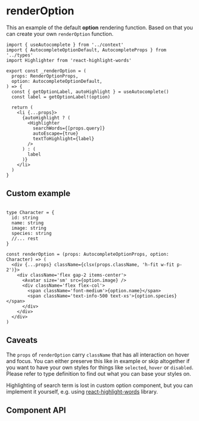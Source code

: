 
# renderOption

This an example of the default **option** rendering function. Based on that you can create your own `renderOption` function.

```tsx
import { useAutocomplete } from '../context'
import { AutocompleteOptionDefault, AutocompleteProps } from '../types'
import Highlighter from 'react-highlight-words'

export const _renderOption = (
  props: RenderOptionProps,
  option: AutocompleteOptionDefault,
) => {
  const { getOptionLabel, autoHighlight } = useAutocomplete()
  const label = getOptionLabel!(option)

  return (
    <li {...props}>
      {autoHighlight ? (
        <Highlighter
          searchWords={[props.query]}
          autoEscape={true}
          textToHighlight={label}
        />
      ) : (
        label
      )}
    </li>
  )
}
```

## Custom example

```tsx

type Character = {
  id: string
  name: string
  image: string
  species: string
  //... rest
}

const renderOption = (props: AutocompleteOptionProps, option: Character) => (
  <div {...props} className={clsx(props.className, 'h-fit w-fit p-2')}>
    <div className='flex gap-2 items-center'>
      <Avatar size='sm' src={option.image} />
      <div className='flex flex-col'>
        <span className='font-medium'>{option.name}</span>
        <span className='text-info-500 text-xs'>{option.species}</span>
      </div>
    </div>
  </div>
)
```

## Caveats

The `props` of `renderOption` carry `className` that has all interaction on hover and focus.
You can either preserve this like in example or skip altogether if you want to have your own styles for things like `selected`, `hover` or `disabled`.
Please refer to type definition to find out what you can base your styles on.

Highlighting of search term is lost in custom option component, but you can implement it yourself, e.g. using [react-highlight-words](https://github.com/bvaughn/react-highlight-words) library.

## Component API

<PropsTable
  properties={renderOptionProps}
  name='RenderOptionProps'
  description='type of RenderOptionProps'
/>
